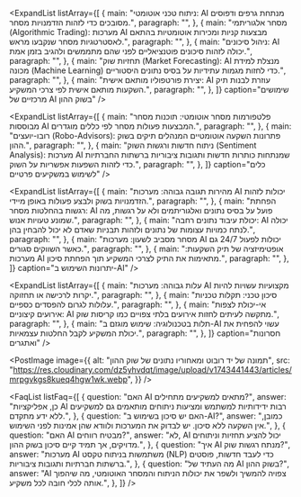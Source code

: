 <Heading text="מהי בינה מלאכותית וכיצד היא משנה את שוק ההון?" />

<Paragraph text="בינה מלאכותית (AI - Artificial Intelligence) היא טכנולוגיה מתקדמת המאפשרת למחשבים ללמוד, להבין ולקבל החלטות מורכבות באופן דומה לבני אדם. בעשור האחרון, ה-AI חדרה כמעט לכל תחום בחיינו, ושוק ההון אינו יוצא דופן. בינה מלאכותית יכולה לאסוף ולנתח כמויות עצומות של נתונים פיננסיים בזמן אמת, לזהות דפוסים ותחזיות, ואף לבצע פעולות מסחר אוטומטיות. הודות ליכולת חיזוי וניתוח מתקדמת, AI יכולה לשפר את קבלת ההחלטות של משקיעים פרטיים וחברות מסחריות כאחד." />

<Heading text="שימושים מרכזיים של AI בשוק ההון" />

<ExpandList
  listArray={[
    {
      main: "ניתוח טכני אוטומטי: AI מנתחת גרפים ודפוסים מסובכים כדי לזהות הזדמנויות מסחר.",
      paragraph: "",
    },
    {
      main: "מסחר אלגוריתמי (Algorithmic Trading): מערכות AI מבצעות קניות ומכירות אוטומטיות בהתאם לאסטרטגיות מסחר שנקבעו מראש.",
      paragraph: "",
    },
    {
      main: "ניהול סיכונים: AI יכולה לזהות סיכונים פוטנציאליים לפני שהם מתממשים ולהגיב בזמן אמת.",
      paragraph: "",
    },
    {
      main: "תחזיות שוק (Market Forecasting): AI מנצלת למידת מכונה (Machine Learning) כדי לחזות מגמות עתידיות על בסיס נתונים היסטוריים.",
      paragraph: "",
    },
    {
      main: "יצירת פורטפוליו מותאם אישית: AI עוזרת לבנות תיק השקעות מותאם אישית לפי צרכי המשקיע.",
      paragraph: "",
    },
  ]}
  caption="שימושים מרכזיים של AI בשוק ההון"
/>

<Heading text="איך משקיעים פרטיים יכולים להשתמש ב-AI?" />

<Paragraph text="בעבר, שימוש בבינה מלאכותית בשוק ההון היה מוגבל בעיקר לחברות גדולות וקרנות גידול. כיום, גם משקיעים פרטיים יכולים ליהנות מהטכנולוגיה המתקדמת. ישנם כלים ואפליקציות מבוססות AI הזמינים לכל משקיע ומציעים יכולות כמו ניתוח טכני, תחזיות שוק, ניהול פורטפוליו, ואף מסחר אוטומטי." />

<ExpandList
  listArray={[
    {
      main: "פלטפורמות מסחר אוטומטי: תוכנות מסחר מבוססות AI המבצעות פעולות מסחר לפי כללים מוגדרים.",
      paragraph: "",
    },
    {
      main: "רובו-יועצים (Robo-Advisors): פתרונות השקעה אוטומטיים המנהלים תיקים בשוק ההון.",
      paragraph: "",
    },
    {
      main: "ניתוח חדשות ורגשות השוק (Sentiment Analysis): מערכות AI שמנתחות כותרות חדשות ותגובות ציבוריות ברשתות החברתיות כדי לזהות השפעות אפשריות על השוק.",
      paragraph: "",
    },
  ]}
  caption="כלים לשימוש במשקיעים פרטיים"
/>

<Heading text="מהם היתרונות של שימוש ב-AI בשוק ההון?" />

<ExpandList
  listArray={[
    {
      main: "מהירות תגובה גבוהה: מערכות AI יכולות לזהות הזדמנויות בשוק ולבצע פעולות באופן מיידי.",
      paragraph: "",
    },
    {
      main: "הפחתת רגשות בהחלטות מסחר: AI פועל על בסיס נתונים ואלגוריתמים ולא על רגשות, מה שמונע טעויות אנוש.",
      paragraph: "",
    },
    {
      main: "יכולת עיבוד נתונים רחבה: AI יכולה לנתח כמויות עצומות של נתונים ולזהות תבניות שאדם לא יכול להבחין בהן.",
      paragraph: "",
    },
    {
      main: "מסחר מסביב לשעון: מערכות AI יכולות לפעול 24/7 גם כאשר השווקים סגורים.",
      paragraph: "",
    },
    {
      main: "אופטימיזציה של תיק השקעות: מערכות AI מתאימות את התיק לצרכי המשקיע תוך הפחתת סיכון.",
      paragraph: "",
    },
  ]}
  caption="יתרונות השימוש ב-AI"
/>

<Heading text="חסרונות ואתגרים בשימוש ב-AI בשוק ההון" />

<ExpandList
  listArray={[
    {
      main: "עלות גבוהה: מערכות AI מקצועיות עשויות להיות יקרות לרכישה או תחזוקה.",
      paragraph: "",
    },
    {
      main: "סיכון טכני: תקלות טכניות עלולות לגרום להפסדים כספיים.",
      paragraph: "",
    },
    {
      main: "אי-יכולת לצפות אירועים קיצוניים: AI מתקשה לעיתים לחזות אירועים בלתי צפויים כמו קריסות שוק.",
      paragraph: "",
    },
    {
      main: "תלות בטכנולוגיה: שימוש מוגזם ב-AI עשוי להפחית את יכולת המשקיע לקבל החלטות עצמאיות.",
      paragraph: "",
    },
  ]}
  caption="חסרונות ואתגרים"
/>

<PostImage
  image={{
    alt: "תמונה של יד רובוט ומאחוריו נתונים של שוק ההון",
    src: "https://res.cloudinary.com/dz5yhvdqt/image/upload/v1743441443/articles/mrpgvkgs8kueq4hgw1wk.webp",
  }}
/>

<Heading text="טיפים להצלחה בשימוש ב-AI בשוק ההון" />

<Paragraph text="כדי להפיק את המרב מהשימוש ב-AI בשוק ההון, חשוב לבחור כלים מתאימים ולבצע מחקר מעמיק. יש לוודא שהמערכת מתאימה לאסטרטגיית ההשקעה האישית שלכם ולבחון את ביצועי העבר שלה. כמו כן, אל תסתמכו רק על AI - מומלץ לשלב את הכלים עם הבנה מעמיקה של השוק." />

<FaqList
  listFaq={[
    {
      question: "האם AI מתאים למשקיעים מתחילים?",
      answer:
        "כן, אפליקציות AI רבות ידידותיות למשתמש ומציעות ניתוחים מותאמים גם למשקיעים ללא ידע מתקדם.",
    },
    {
      question: "האם יש סיכון בשימוש ב-AI?",
      answer:
        "כמובן, אין השקעה ללא סיכון. יש לבדוק את המערכות ולוודא שהן אמינות לפני השימוש.",
    },
    {
      question: "האם AI מבטיח רווחים?",
      answer:
        "לא, AI יכול להציע תחזיות וניתוחים מדויקים, אך תמיד קיים סיכון בשוק ההון.",
    },
    {
      question: "איך AI מנתח רגשות שוק?",
      answer:
        "מערכות AI משתמשות בניתוח טקסט (NLP) כדי לעבד חדשות, פוסטים ברשתות חברתיות ותגובות ציבוריות.",
    },
    {
      question: "מה העתיד של AI בשוק ההון?",
      answer:
        "AI צפויה להמשיך ולשפר את יכולות הניתוח והמסחר האוטומטי, מה שיהפוך אותה לכלי חובה לכל משקיע.",
    },
  ]}
/>

<Heading text="סיכום" />

<Paragraph text="בינה מלאכותית בשוק ההון היא טכנולוגיה שמביאה עמה יתרונות משמעותיים, אך גם סיכונים שיש לקחת בחשבון. שימוש נכון ב-AI יכול לשפר את יכולות ההשקעה של משקיעים פרטיים ומוסדיים כאחד, אך נדרש ידע והבנה כדי למצות את הפוטנציאל שלה." />
